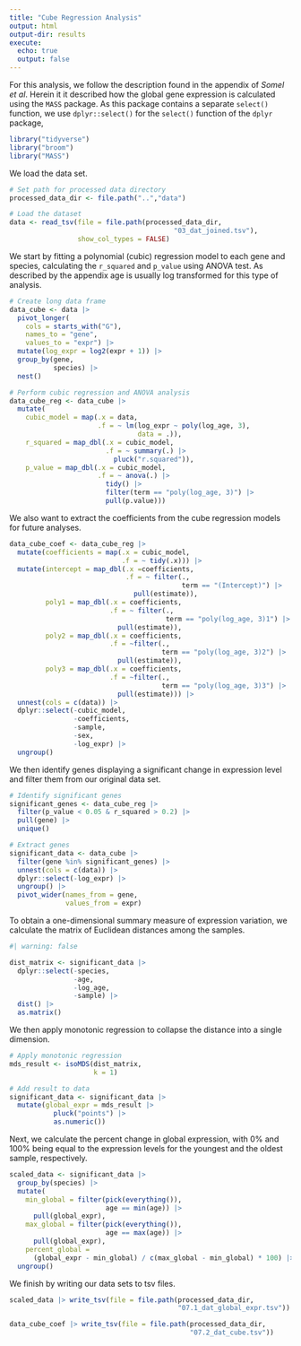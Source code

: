 ```yaml
---
title: "Cube Regression Analysis"
output: html
output-dir: results
execute:
  echo: true
  output: false
---
```


For this analysis, we follow the description found in the appendix of *Somel et al*. Herein it it described how the global gene expression is calculated using the `MASS` package. As this package contains a separate `select()` function, we use `dplyr::select()` for the `select()` function of the `dplyr` package,

```r
library("tidyverse")
library("broom")
library("MASS")
```

We load the data set.

```r
# Set path for processed data directory
processed_data_dir <- file.path("..","data")

# Load the dataset
data <- read_tsv(file = file.path(processed_data_dir,
                                         "03_dat_joined.tsv"),
                 show_col_types = FALSE)
```

We start by fitting a polynomial (cubic) regression model to each gene and species, calculating the `r_squared` and `p_value` using ANOVA test. As described by the appendix age is usually log transformed for this type of analysis.

```r
# Create long data frame
data_cube <- data |>
  pivot_longer(
    cols = starts_with("G"),
    names_to = "gene",
    values_to = "expr") |>
  mutate(log_expr = log2(expr + 1)) |>
  group_by(gene,
           species) |>
  nest()

# Perform cubic regression and ANOVA analysis
data_cube_reg <- data_cube |>
  mutate(
    cubic_model = map(.x = data,
                      .f = ~ lm(log_expr ~ poly(log_age, 3),
                                data = .)),
    r_squared = map_dbl(.x = cubic_model,
                        .f = ~ summary(.) |>
                          pluck("r.squared")),
    p_value = map_dbl(.x = cubic_model,
                      .f = ~ anova(.) |>
                        tidy() |>
                        filter(term == "poly(log_age, 3)") |> 
                        pull(p.value)))
```

We also want to extract the coefficients from the cube regression models for future analyses.

```r
data_cube_coef <- data_cube_reg |>
  mutate(coefficients = map(.x = cubic_model,
                            .f = ~ tidy(.x))) |>
  mutate(intercept = map_dbl(.x =coefficients,
                             .f = ~ filter(.,
                                           term == "(Intercept)") |>
                               pull(estimate)),
         poly1 = map_dbl(.x = coefficients,
                         .f = ~ filter(.,
                                       term == "poly(log_age, 3)1") |>
                           pull(estimate)),
         poly2 = map_dbl(.x = coefficients,
                         .f = ~filter(.,
                                      term == "poly(log_age, 3)2") |>
                           pull(estimate)),
         poly3 = map_dbl(.x = coefficients,
                         .f = ~filter(.,
                                      term == "poly(log_age, 3)3") |>
                           pull(estimate))) |>
  unnest(cols = c(data)) |>
  dplyr::select(-cubic_model,
                -coefficients,
                -sample,
                -sex,
                -log_expr) |>
  ungroup()
```

We then identify genes displaying a significant change in expression level and filter them from our original data set.

```r
# Identify significant genes
significant_genes <- data_cube_reg |> 
  filter(p_value < 0.05 & r_squared > 0.2) |>
  pull(gene) |> 
  unique()

# Extract genes
significant_data <- data_cube |>
  filter(gene %in% significant_genes) |> 
  unnest(cols = c(data)) |>
  dplyr::select(-log_expr) |>
  ungroup() |>
  pivot_wider(names_from = gene,
              values_from = expr)

```

To obtain a one-dimensional summary measure of expression variation, we calculate the matrix of Euclidean distances among the samples.

```r
#| warning: false

dist_matrix <- significant_data |>
  dplyr::select(-species,
                -age,
                -log_age,
                -sample) |>
  dist() |>
  as.matrix()
```

We then apply monotonic regression to collapse the distance into a single dimension.

```r
# Apply monotonic regression
mds_result <- isoMDS(dist_matrix,
                     k = 1)

# Add result to data
significant_data <- significant_data |> 
  mutate(global_expr = mds_result |>
           pluck("points") |>
           as.numeric())
```

Next, we calculate the percent change in global expression, with 0% and 100% being equal to the expression levels for the youngest and the oldest sample, respectively.

```r
scaled_data <- significant_data |> 
  group_by(species) |> 
  mutate(
    min_global = filter(pick(everything()),
                        age == min(age)) |>
      pull(global_expr),
    max_global = filter(pick(everything()),
                        age == max(age)) |>
      pull(global_expr),
    percent_global =
      (global_expr - min_global) / c(max_global - min_global) * 100) |>
  ungroup()
```

We finish by writing our data sets to tsv files.

```r
scaled_data |> write_tsv(file = file.path(processed_data_dir,
                                          "07.1_dat_global_expr.tsv"))

data_cube_coef |> write_tsv(file = file.path(processed_data_dir,
                                             "07.2_dat_cube.tsv"))
```
